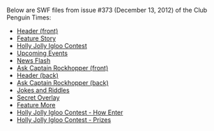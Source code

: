 Below are SWF files from issue #373 (December 13, 2012) of the Club Penguin Times:

*[[Media:News373HeaderFront.swf|Header (front)]]
*[[Media:News373FeatureStory.swf|Feature Story]]
*[[Media:News373SupportStory.swf|Holly Jolly Igloo Contest]]
*[[Media:News373UpcomingEvents.swf|Upcoming Events]]
*[[Media:News373NewsFlash.swf|News Flash]]
*[[Media:News373AskAuntArcticFront.swf|Ask Captain Rockhopper (front)]]
*[[Media:News373HeaderBack.swf|Header (back)]]
*[[Media:News373AskAuntArcticBack.swf|Ask Captain Rockhopper (back)]]
*[[Media:News373JokesAndRiddles.swf|Jokes and Riddles]]
*[[Media:News373SecretOverlay.swf|Secret Overlay]]
*[[Media:News373FeatureMore.swf|Feature More]]
*[[Media:News373SupportMore.swf|Holly Jolly Igloo Contest - How Enter]]
*[[Media:News373RiddleAnswers.swf|Holly Jolly Igloo Contest - Prizes]]